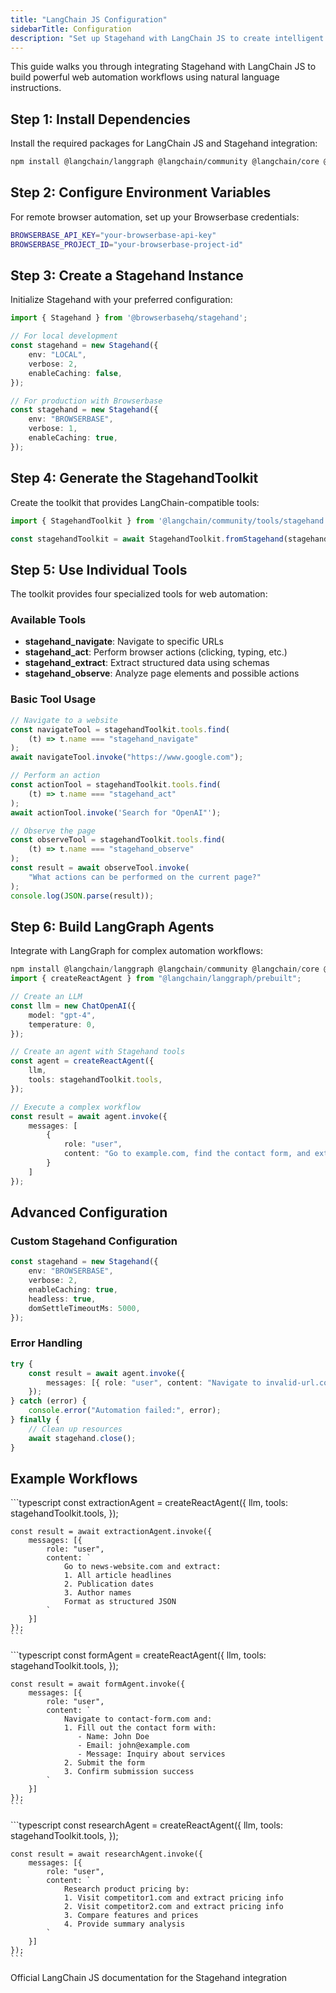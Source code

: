 ```yaml
---
title: "LangChain JS Configuration"
sidebarTitle: Configuration
description: "Set up Stagehand with LangChain JS to create intelligent web automation agents"
---
```


This guide walks you through integrating Stagehand with LangChain JS to build powerful web automation workflows using natural language instructions.

## Step 1: Install Dependencies

Install the required packages for LangChain JS and Stagehand integration:

```bash
npm install @langchain/langgraph @langchain/community @langchain/core @browserbasehq/stagehand
```

## Step 2: Configure Environment Variables

For remote browser automation, set up your Browserbase credentials:

```bash
BROWSERBASE_API_KEY="your-browserbase-api-key"
BROWSERBASE_PROJECT_ID="your-browserbase-project-id"
```

## Step 3: Create a Stagehand Instance

Initialize Stagehand with your preferred configuration:

```typescript
import { Stagehand } from '@browserbasehq/stagehand';

// For local development
const stagehand = new Stagehand({
    env: "LOCAL",
    verbose: 2,
    enableCaching: false,
});

// For production with Browserbase
const stagehand = new Stagehand({
    env: "BROWSERBASE",
    verbose: 1,
    enableCaching: true,
});
```

## Step 4: Generate the StagehandToolkit

Create the toolkit that provides LangChain-compatible tools:

```typescript
import { StagehandToolkit } from '@langchain/community/tools/stagehand';

const stagehandToolkit = await StagehandToolkit.fromStagehand(stagehand);
```

## Step 5: Use Individual Tools

The toolkit provides four specialized tools for web automation:

### Available Tools

- **stagehand_navigate**: Navigate to specific URLs
- **stagehand_act**: Perform browser actions (clicking, typing, etc.)
- **stagehand_extract**: Extract structured data using schemas  
- **stagehand_observe**: Analyze page elements and possible actions

### Basic Tool Usage

```typescript
// Navigate to a website
const navigateTool = stagehandToolkit.tools.find(
    (t) => t.name === "stagehand_navigate"
);
await navigateTool.invoke("https://www.google.com");

// Perform an action
const actionTool = stagehandToolkit.tools.find(
    (t) => t.name === "stagehand_act"
);
await actionTool.invoke('Search for "OpenAI"');

// Observe the page
const observeTool = stagehandToolkit.tools.find(
    (t) => t.name === "stagehand_observe"
);
const result = await observeTool.invoke(
    "What actions can be performed on the current page?"
);
console.log(JSON.parse(result));
```

## Step 6: Build LangGraph Agents

Integrate with LangGraph for complex automation workflows:

```typescript
npm install @langchain/langgraph @langchain/community @langchain/core @langchain/openai @browserbasehq/stagehand
import { createReactAgent } from "@langchain/langgraph/prebuilt";

// Create an LLM
const llm = new ChatOpenAI({
    model: "gpt-4",
    temperature: 0,
});

// Create an agent with Stagehand tools
const agent = createReactAgent({
    llm,
    tools: stagehandToolkit.tools,
});

// Execute a complex workflow
const result = await agent.invoke({
    messages: [
        {
            role: "user", 
            content: "Go to example.com, find the contact form, and extract all the form fields"
        }
    ]
});
```

## Advanced Configuration

### Custom Stagehand Configuration

```typescript
const stagehand = new Stagehand({
    env: "BROWSERBASE",
    verbose: 2,
    enableCaching: true,
    headless: true,
    domSettleTimeoutMs: 5000,
});
```

### Error Handling

```typescript
try {
    const result = await agent.invoke({
        messages: [{ role: "user", content: "Navigate to invalid-url.com" }]
    });
} catch (error) {
    console.error("Automation failed:", error);
} finally {
    // Clean up resources
    await stagehand.close();
}
```

## Example Workflows

<Tabs>
  <Tab title="Data Extraction" value="data-extraction" label="TypeScript">
    ```typescript
    const extractionAgent = createReactAgent({
        llm,
        tools: stagehandToolkit.tools,
    });

    const result = await extractionAgent.invoke({
        messages: [{
            role: "user",
            content: `
                Go to news-website.com and extract:
                1. All article headlines
                2. Publication dates  
                3. Author names
                Format as structured JSON
            `
        }]
    });
    ```
  </Tab>
  <Tab title="Form Automation" value="form-automation" label="TypeScript">
    ```typescript
    const formAgent = createReactAgent({
        llm,
        tools: stagehandToolkit.tools,
    });

    const result = await formAgent.invoke({
        messages: [{
            role: "user", 
            content: `
                Navigate to contact-form.com and:
                1. Fill out the contact form with:
                   - Name: John Doe
                   - Email: john@example.com
                   - Message: Inquiry about services
                2. Submit the form
                3. Confirm submission success
            `
        }]
    });
    ```
  </Tab>
  <Tab title="Multi-site Research" value="multi-site-research" label="TypeScript">
    ```typescript
    const researchAgent = createReactAgent({
        llm,
        tools: stagehandToolkit.tools,
    });

    const result = await researchAgent.invoke({
        messages: [{
            role: "user",
            content: `
                Research product pricing by:
                1. Visit competitor1.com and extract pricing info
                2. Visit competitor2.com and extract pricing info  
                3. Compare features and prices
                4. Provide summary analysis
            `
        }]
    });
    ```
  </Tab>
</Tabs>

<CardGroup cols={1}>
  <Card title="LangChain JS Documentation" icon="book" href="https://js.langchain.com/docs/integrations/tools/stagehand/">
    Official LangChain JS documentation for the Stagehand integration
  </Card>
</CardGroup>